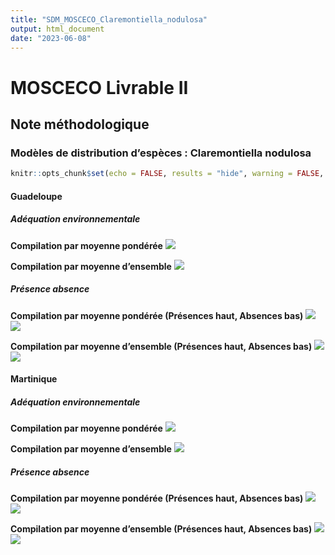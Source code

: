 ```yaml
---
title: "SDM_MOSCECO_Claremontiella_nodulosa"
output: html_document
date: "2023-06-08"
---
```


# MOSCECO Livrable II
## Note méthodologique
### Modèles de distribution d'espèces : Claremontiella nodulosa

```r
knitr::opts_chunk$set(echo = FALSE, results = "hide", warning = FALSE, message = FALSE)
```

#### Guadeloupe
##### Adéquation environnementale
**Compilation par moyenne pondérée**
![](/home/borea/Documents/mosceco/r_projects/MOSCECO_L2/habitat_suitability/figures/compilation/habitat_suitability/Muricoidea/Claremontiella nodulosa/compilation_hs_muri_Cla.nod_wmean_glp_pocc.png)

**Compilation par moyenne d'ensemble**
![](/home/borea/Documents/mosceco/r_projects/MOSCECO_L2/habitat_suitability/figures/compilation/habitat_suitability/Muricoidea/Claremontiella nodulosa/compilation_hs_muri_Cla.nod_ca_glp_pocc.png)

##### Présence absence
**Compilation par moyenne pondérée (Présences haut, Absences bas)**
![](/home/borea/Documents/mosceco/r_projects/MOSCECO_L2/habitat_suitability/figures/compilation/presence_absence/Muricoidea/Claremontiella nodulosa/compilation_pa_val_muri_Cla.nod_wmean_glp_pocc.png)
![](/home/borea/Documents/mosceco/r_projects/MOSCECO_L2/habitat_suitability/figures/compilation/presence_absence/Muricoidea/Claremontiella nodulosa/compilation_pa_val_muri_Cla.nod_wmean_glp_aocc.png)

**Compilation par moyenne d'ensemble (Présences haut, Absences bas)**
![](/home/borea/Documents/mosceco/r_projects/MOSCECO_L2/habitat_suitability/figures/compilation/presence_absence/Muricoidea/Claremontiella nodulosa/compilation_pa_val_muri_Cla.nod_ca_glp_pocc.png) 
![](/home/borea/Documents/mosceco/r_projects/MOSCECO_L2/habitat_suitability/figures/compilation/presence_absence/Muricoidea/Claremontiella nodulosa/compilation_pa_val_muri_Cla.nod_ca_glp_aocc.png)

#### Martinique
##### Adéquation environnementale
**Compilation par moyenne pondérée**
![](/home/borea/Documents/mosceco/r_projects/MOSCECO_L2/habitat_suitability/figures/compilation/habitat_suitability/Muricoidea/Claremontiella nodulosa/compilation_hs_muri_Cla.nod_wmean_mtq_pocc.png)

**Compilation par moyenne d'ensemble**
![](/home/borea/Documents/mosceco/r_projects/MOSCECO_L2/habitat_suitability/figures/compilation/habitat_suitability/Muricoidea/Claremontiella nodulosa/compilation_hs_muri_Cla.nod_ca_mtq_pocc.png)

##### Présence absence
**Compilation par moyenne pondérée (Présences haut, Absences bas)**
![](/home/borea/Documents/mosceco/r_projects/MOSCECO_L2/habitat_suitability/figures/compilation/presence_absence/Muricoidea/Claremontiella nodulosa/compilation_pa_val_muri_Cla.nod_wmean_mtq_pocc.png)
![](/home/borea/Documents/mosceco/r_projects/MOSCECO_L2/habitat_suitability/figures/compilation/presence_absence/Muricoidea/Claremontiella nodulosa/compilation_pa_val_muri_Cla.nod_wmean_mtq_aocc.png)

**Compilation par moyenne d'ensemble (Présences haut, Absences bas)**
![](/home/borea/Documents/mosceco/r_projects/MOSCECO_L2/habitat_suitability/figures/compilation/presence_absence/Muricoidea/Claremontiella nodulosa/compilation_pa_val_muri_Cla.nod_ca_mtq_pocc.png)
![](/home/borea/Documents/mosceco/r_projects/MOSCECO_L2/habitat_suitability/figures/compilation/presence_absence/Muricoidea/Claremontiella nodulosa/compilation_pa_val_muri_Cla.nod_ca_mtq_aocc.png)

